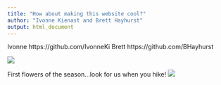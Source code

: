 ```yaml
---
title: "How about making this website cool?"
author: "Ivonne Kienast and Brett Hayhurst"
output: html_document
---
```

Ivonne https://github.com/IvonneKi
Brett https://github.com/BHayhurst

![](C:/Users/ivonn/OneDrive/Dokumente/Cornell Classes/R course - NTRES6100/github/assignment-3-ik247/IK_Forest.jpg)



First flowers of the season...look for us when you hike!
![](https://ngs.org.uk/wp-content/uploads/2019/02/d2d03e24a2195a9d0c9656d752057bd1.jpg)